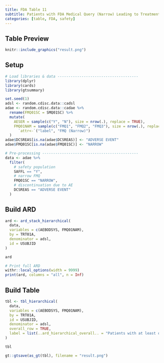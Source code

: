 ```yaml
---
title: FDA Table 11
subtitle: Patients with FDA Medical Query (Narrow) Leading to Treatment Discontinuation, Safety Population, Pooled Analyses
categories: [table, FDA, safety]
---
```


::: panel-tabset
## Table Preview

```r
knitr::include_graphics("result.png")
```

## Setup

```r
# Load libraries & data -------------------------------------
library(dplyr)
library(cards)
library(gtsummary)

set.seed(1)
adsl <- random.cdisc.data::cadsl
adae <- random.cdisc.data::cadae %>%
  rename(FMQ01SC = SMQ01SC) %>%
  mutate(
    AESER = sample(c("Y", "N"), size = nrow(.), replace = TRUE),
    FMQ01NAM = sample(c("FMQ1", "FMQ2", "FMQ3"), size = nrow(.), replace = TRUE) %>%
      `attr<-`("label", "FMQ (Narrow)")
  )
adae$DCSREAS[is.na(adae$DCSREAS)] <- "ADVERSE EVENT"
adae$FMQ01SC[is.na(adae$FMQ01SC)] <- "NARROW"

# Pre-processing --------------------------------------------
data <- adae %>%
  filter(
    # safety population
    SAFFL == "Y",
    # narrow FMQ
    FMQ01SC == "NARROW",
    # discontinuation due to AE
    DCSREAS == "ADVERSE EVENT"
  )
```

## Build ARD

```r
ard <- ard_stack_hierarchical(
  data,
  variables = c(AEBODSYS, FMQ01NAM),
  by = TRT01A,
  denominator = adsl,
  id = USUBJID
)

ard
```

```r
# Print full ARD
withr::local_options(width = 9999)
print(ard, columns = "all", n = Inf)
```

## Build Table

```r
tbl <- tbl_hierarchical(
  data,
  variables = c(AEBODSYS, FMQ01NAM),
  by = TRT01A,
  id = USUBJID,
  denominator = adsl,
  overall_row = TRUE,
  label = list(..ard_hierarchical_overall.. = "Patients with at least one AE leading to discontinuation")
)

tbl
```

```r
gt::gtsave(as_gt(tbl), filename = "result.png")
```

```r
```
:::
